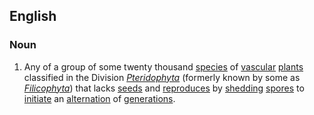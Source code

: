 ==English==
===Noun===
# Any of a group of some twenty thousand [[species]] of [[vascular]] [[plant]]s classified in the Division ''[[Pteridophyta]]'' (formerly known by some as ''[[Filicophyta]]'') that lacks [[seed]]s and [[reproduce]]s by [[shed]]ding [[spores]] to [[initiate]] an [[alternation]] of [[generation]]s.